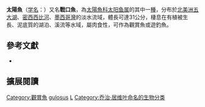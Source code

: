 {{不是|翻车鲀}}
{{Speciesbox
| image = Lepomis gulosus UMFS 2014 1.JPG
| image_caption = 
| status = LC
| status_system = IUCN3.1
| genus = Lepomis
| species = gulosus
| authority = [[Cuvier|Cuvier]], 1829
| synonyms = *''Chaenobryttus gulosus''<br /><small>Cuvier, 1829</small>
*''Pomotis gulosus''<br /><small>Cuvier, 1829</small>
}}

'''太陽魚'''（[[学名|学名]]：{{lang|la|''Lepomis gulosus''}}）又名'''戰口魚'''，為[[太陽魚科|太陽魚科]][[太阳鱼属|太阳鱼属]]的其中一[[種|種]]，分布於[[北美洲|北美洲]][[五大湖|五大湖]]、[[密西西比河|密西西比河]]、[[墨西哥灣|墨西哥灣]]的淡水流域，體長可達31公分，棲息在有植被生長、泥底質的湖泊、溪流等水域，屬肉食性，可作為觀賞魚或遊釣魚。

== 參考文獻 ==
*{{FishBase_species|genus=Lepomis|species=gulosus|year=2012|month=6}}

== 擴展閱讀 ==
{{refbegin}}
{{wikispecies-inline|Lepomis gulosus|太陽魚}}
{{refend}}
{{Taxonbar|from=Q3757464}}

[[Category:觀賞魚|Category:觀賞魚]]
[[Category:太陽魚屬|gulosus]]
[[Category:1829年描述的魚類|L]]
[[Category:乔治·居维叶命名的生物分类|Category:乔治·居维叶命名的生物分类]]


{{魚類小作品}}